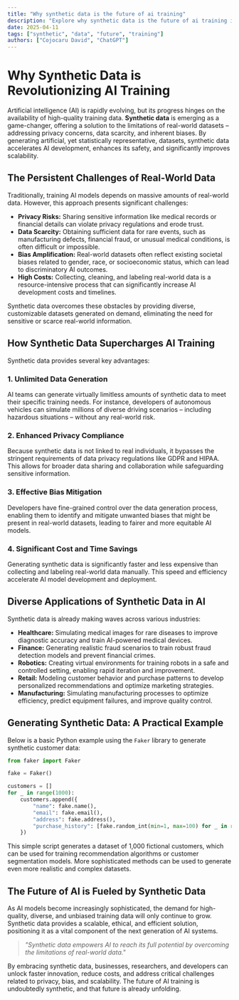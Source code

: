 ```yaml
---
title: "Why synthetic data is the future of ai training"
description: "Explore why synthetic data is the future of ai training in this detailed guide, offering insights, strategies, and practical tips to enhance your understanding and application of the topic."
date: 2025-04-11
tags: ["synthetic", "data", "future", "training"]
authors: ["Cojocaru David", "ChatGPT"]
---
```


# Why Synthetic Data is Revolutionizing AI Training

Artificial intelligence (AI) is rapidly evolving, but its progress hinges on the availability of high-quality training data. **Synthetic data** is emerging as a game-changer, offering a solution to the limitations of real-world datasets – addressing privacy concerns, data scarcity, and inherent biases. By generating artificial, yet statistically representative, datasets, synthetic data accelerates AI development, enhances its safety, and significantly improves scalability.

## The Persistent Challenges of Real-World Data

Traditionally, training AI models depends on massive amounts of real-world data. However, this approach presents significant challenges:

- **Privacy Risks:** Sharing sensitive information like medical records or financial details can violate privacy regulations and erode trust.
- **Data Scarcity:** Obtaining sufficient data for rare events, such as manufacturing defects, financial fraud, or unusual medical conditions, is often difficult or impossible.
- **Bias Amplification:** Real-world datasets often reflect existing societal biases related to gender, race, or socioeconomic status, which can lead to discriminatory AI outcomes.
- **High Costs:** Collecting, cleaning, and labeling real-world data is a resource-intensive process that can significantly increase AI development costs and timelines.

Synthetic data overcomes these obstacles by providing diverse, customizable datasets generated on demand, eliminating the need for sensitive or scarce real-world information.

## How Synthetic Data Supercharges AI Training

Synthetic data provides several key advantages:

### 1. Unlimited Data Generation

AI teams can generate virtually limitless amounts of synthetic data to meet their specific training needs. For instance, developers of autonomous vehicles can simulate millions of diverse driving scenarios – including hazardous situations – without any real-world risk.

### 2. Enhanced Privacy Compliance

Because synthetic data is not linked to real individuals, it bypasses the stringent requirements of data privacy regulations like GDPR and HIPAA. This allows for broader data sharing and collaboration while safeguarding sensitive information.

### 3. Effective Bias Mitigation

Developers have fine-grained control over the data generation process, enabling them to identify and mitigate unwanted biases that might be present in real-world datasets, leading to fairer and more equitable AI models.

### 4. Significant Cost and Time Savings

Generating synthetic data is significantly faster and less expensive than collecting and labeling real-world data manually. This speed and efficiency accelerate AI model development and deployment.

## Diverse Applications of Synthetic Data in AI

Synthetic data is already making waves across various industries:

- **Healthcare:** Simulating medical images for rare diseases to improve diagnostic accuracy and train AI-powered medical devices.
- **Finance:** Generating realistic fraud scenarios to train robust fraud detection models and prevent financial crimes.
- **Robotics:** Creating virtual environments for training robots in a safe and controlled setting, enabling rapid iteration and improvement.
- **Retail:** Modeling customer behavior and purchase patterns to develop personalized recommendations and optimize marketing strategies.
- **Manufacturing:** Simulating manufacturing processes to optimize efficiency, predict equipment failures, and improve quality control.

## Generating Synthetic Data: A Practical Example

Below is a basic Python example using the `Faker` library to generate synthetic customer data:

```python
from faker import Faker

fake = Faker()

customers = []
for _ in range(1000):
    customers.append({
        "name": fake.name(),
        "email": fake.email(),
        "address": fake.address(),
        "purchase_history": [fake.random_int(min=1, max=100) for _ in range(3)]
    })
```

This simple script generates a dataset of 1,000 fictional customers, which can be used for training recommendation algorithms or customer segmentation models. More sophisticated methods can be used to generate even more realistic and complex datasets.

## The Future of AI is Fueled by Synthetic Data

As AI models become increasingly sophisticated, the demand for high-quality, diverse, and unbiased training data will only continue to grow. Synthetic data provides a scalable, ethical, and efficient solution, positioning it as a vital component of the next generation of AI systems.

> _"Synthetic data empowers AI to reach its full potential by overcoming the limitations of real-world data."_

By embracing synthetic data, businesses, researchers, and developers can unlock faster innovation, reduce costs, and address critical challenges related to privacy, bias, and scalability. The future of AI training is undoubtedly synthetic, and that future is already unfolding.
